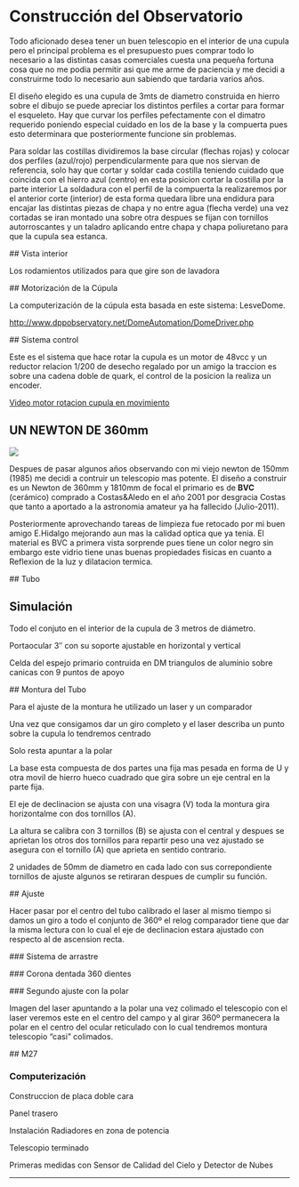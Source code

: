 <ReparacionSBIG />

# Construcción del Observatorio

<ImagenObras />

Todo aficionado desea tener un buen telescopio en el interior de una cupula pero el principal
problema es el presupuesto pues comprar todo lo necesario a las distintas casas comerciales cuesta
una pequeña fortuna cosa que  no me podia permitir asi que me arme de paciencia y me decidi a
construirme todo lo necesario aun sabiendo que tardaria varios años.

El diseño elegido es una cupula de 3mts de diametro construida en hierro sobre el dibujo se
puede apreciar los distintos perfiles a cortar para formar el esqueleto. Hay que curvar los perfiles
pefectamente con el dimatro requerido poniendo especial cuidado en los de la base
y la compuerta pues esto determinara que posteriormente funcione sin problemas.

<Imagen src="construccion/observatorio/esqueleto-cupula1.jpg" />
<Imagen src="construccion/observatorio/cupula_sol1.jpg" />

Para soldar las costillas dividiremos la base circular (flechas rojas) y colocar dos perfiles
(azul/rojo) perpendicularmente para que nos siervan de referencia, solo hay que cortar y soldar
cada costilla teniendo cuidado que coincida con el hierro azul (centro) en esta posicion cortar
la costilla por la parte interior La soldadura con el perfil de la compuerta la realizaremos por
el anterior corte (interior) de esta forma quedara libre una endidura para encajar las distintas
piezas de chapa y no entre agua (flecha verde) una vez cortadas se iran montado una sobre otra
despues se fijan con tornillos autorroscantes y un taladro aplicando entre chapa y chapa poliuretano
para que la cupula sea estanca.

<Imagen src="construccion/observatorio/cupula2.jpg" />

## Vista interior

Los rodamientos utilizados para que gire son de lavadora

<Imagen src="construccion/observatorio/cupula-base-int.jpg" />
<Imagen src="construccion/observatorio/cupula3.jpg" />
<Imagen src="construccion/observatorio/cupula.jpg" />
<Imagen src="construccion/observatorio/copy-cupula-fin.jpg" />
<Imagen src="construccion/observatorio/cupula-noche.jpg" />

## Motorización de la Cúpula

La computerización de la cúpula esta basada en este sistema: LesveDome.

http://www.dppobservatory.net/DomeAutomation/DomeDriver.php

## Sistema control

<Imagen src="construccion/observatorio/automatizacion-cupula.jpg" />

Este es el sistema que hace rotar la cupula es un motor de 48vcc y un reductor
relacion 1/200 de desecho regalado por un amigo la traccion es sobre una cadena
doble de quark, el control de la posicion la realiza un encoder.

<Imagen src="construccion/observatorio/rotacion-cupulapa2.jpg" />

[Video motor rotacion cupula en movimiento](http://www.youtube.com/watch?v=Rs40XQpR6Vo)

## UN NEWTON DE 360mm

<Image
  src="construccion/observatorio/telescopioccd.jpg"
/>

Despues de pasar algunos años observando con mi viejo newton de 150mm (1985)
me decidi a contruir un telescopio  mas potente. El diseño a construir es un Newton de 360mm
y 1810mm de focal el primario es de **BVC** (cerámico) comprado a Costas&Aledo en el año 2001
por desgracia Costas que tanto a aportado a la astronomia amateur ya ha fallecido (Julio-2011).

Posteriormente aprovechando tareas de limpieza fue retocado
por mi buen amigo E.Hidalgo mejorando aun mas la calidad optica que ya tenia. El material es BVC a primera vista sorprende pues tiene un color negro sin embargo este vidrio
tiene unas buenas propiedades fisicas en cuanto a Reflexion de la luz y dilatacion termica.

<Imagen
  src="construccion/observatorio/limpieza-27sep2015.jpg"
  desc="Espejo 360mm F1810mm (limpieza)"
  fecha="26 Septiembre 2015"
/>

<Imagen src="construccion/observatorio/montura-3-vistas.gif" />

## Tubo

<Imagen src="construccion/observatorio/tubo.gif" />

## Simulación

Todo el conjuto en el interior de la cupula de 3 metros de diámetro.

<Imagen src="construccion/observatorio/cupula.gif" />

Portaocular 3″ con su soporte ajustable en horizontal y vertical

<Imagen src="construccion/observatorio/pletina-porta.jpg" />

Celda del espejo primario contruida en DM triangulos de aluminio
sobre canicas con 9 puntos de apoyo

<Imagen src="construccion/observatorio/celda-primario-web1.jpg" />

## Montura del Tubo

<Imagen src="construccion/observatorio/montura-tubo1.jpg" />
<Imagen src="construccion/observatorio/montura-coche.jpg" />

Para el ajuste de la montura he utilizado un laser y un comparador

<Imagen src="construccion/observatorio/img_18451.jpg" />

Una vez que consigamos dar un giro completo y el laser describa un punto sobre la cupula
lo tendremos centrado

<Imagen src="construccion/observatorio/montura-laser.jpg" />

Solo resta apuntar a la polar

<Imagen src="construccion/observatorio/ajuste-con-laser-21.jpg" />

La base esta compuesta de dos partes una fija mas pesada en forma de U y otra movil
de hierro hueco cuadrado que gira sobre un eje central en la parte fija.

<Imagen src="construccion/observatorio/base.jpg" />

El eje de declinacion se ajusta con una visagra (V) toda la montura gira horizontalme
con dos tornillos (A).

<Imagen src="construccion/observatorio/azimut2.jpg" />

La altura se calibra con 3 tornillos (B) se ajusta con el central y despues se aprietan
los otros dos tornillos para repartir peso una vez ajustado se asegura con el tornillo (A)
que aprieta en sentido contrario.

<Imagen src="construccion/observatorio/montura2.jpg" />

2 unidades de 50mm de diametro en cada lado con sus correpondiente tornillos
de ajuste algunos se retiraran despues de cumplir su función.

<Imagen src="construccion/observatorio/cojinetes1.jpg" />

## Ajuste

<Imagen src="construccion/observatorio/montura-ajuste-32.jpg" />

Hacer pasar por el centro del tubo calibrado el laser al mismo tiempo si damos un giro
a todo el conjunto de 360º el relog comparador tiene que dar la misma lectura con lo
cual el eje de declinacion estara ajustado con respecto al de ascension recta.

<Imagen src="construccion/observatorio/montura-ajuste.jpg" />
<Imagen src="construccion/observatorio/montura-ajuste-2.jpg" />

### Sistema de arrastre

<Imagen src="construccion/observatorio/bisinfin1.jpg" />

### Corona dentada 360 dientes

<Imagen src="construccion/observatorio/corona-ar.jpg" />
<Imagen src="construccion/observatorio/sistema-de-arrastre1.jpg" />

### Segundo ajuste con la polar

<Imagen src="construccion/observatorio/laser-polar2.jpg" />

Imagen del laser apuntando a la polar una vez colimado el telescopio con el laser
veremos este en el centro del campo y al girar 360º permanecera la polar en el centro
del ocular reticulado con lo cual tendremos montura telescopio “casi” colimados.

<Imagen
  src="construccion/observatorio/laser-polar.jpg"
  fecha="30 Agosto 2006"
  desc="Primera luz New 360mm F1810mm Camara digital Olympus"
/>

## M27

<Imagen src="construccion/observatorio/m27-358-2.jpg" />

### Computerización

<Imagen src="construccion/observatorio/scope.gif" />

Construccion de placa doble cara

<Imagen src="construccion/observatorio/placa-doble-cara1.jpg" />
<Imagen src="construccion/observatorio/placa-montada1.jpg" />
<Imagen src="construccion/observatorio/electronica-interior1.jpg" />

Panel trasero

<Imagen src="construccion/observatorio/electronica-panel-trasero-copy1.jpg" />

Instalación Radiadores en zona de potencia

<Imagen src="construccion/observatorio/electronica-mel1.jpg" />

Telescopio terminado

<Imagen src="construccion/observatorio/nw-358-2.jpg" />
<Imagen src="construccion/observatorio/mosaico-358mm.jpg" />

Primeras medidas con Sensor de Calidad del Cielo y Detector de Nubes

<Imagen src="construccion/observatorio/calibrado.jpg" />

---

<ReparacionSBIG />